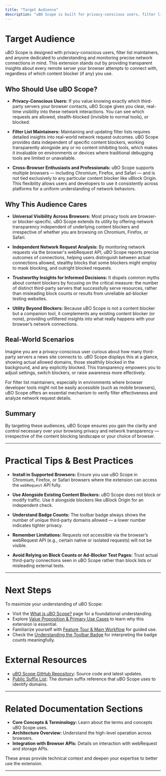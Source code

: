 ```yaml
---
title: "Target Audience"
description: "uBO Scope is built for privacy-conscious users, filter list maintainers, and anyone interested in precise network transparency. The extension is particularly valuable for those seeking tools that work across browsers (Chromium, Firefox, Safari) and that are not tied to a specific content blocker."
---
```


# Target Audience

uBO Scope is designed with privacy-conscious users, filter list maintainers, and anyone dedicated to understanding and monitoring precise network connections in mind. This extension stands out by providing transparent insights about every remote server your browser attempts to connect with, regardless of which content blocker (if any) you use.

## Who Should Use uBO Scope?

- **Privacy-Conscious Users:**
  If you value knowing exactly which third-party servers your browser contacts, uBO Scope gives you clear, real-time visibility into these network interactions. You can see which requests are allowed, stealth-blocked (invisible to normal tools), or blocked.

- **Filter List Maintainers:**
  Maintaining and updating filter lists requires detailed insights into real-world network request outcomes. uBO Scope provides data independent of specific content blockers, working transparently alongside any or no content inhibiting tools, which makes it invaluable on environments or devices where traditional debugging tools are limited or unavailable.

- **Cross-Browser Enthusiasts and Professionals:**
  uBO Scope supports multiple browsers — including Chromium, Firefox, and Safari — and is not tied exclusively to any particular content blocker like uBlock Origin. This flexibility allows users and developers to use it consistently across platforms for a uniform understanding of network behaviors.

## Why This Audience Cares

- **Universal Visibility Across Browsers:**
  Most privacy tools are browser- or blocker-specific. uBO Scope extends its utility by offering network transparency independent of underlying content blockers and irrespective of whether you are browsing on Chromium, Firefox, or Safari.

- **Independent Network Request Analysis:**
  By monitoring network requests via the browser's webRequest API, uBO Scope reports precise outcomes of connections, helping users distinguish between actual connections allowed, stealthy blocks that some blockers might employ to mask blocking, and outright blocked requests.

- **Trustworthy Insights for Informed Decisions:**
  It dispels common myths about content blockers by focusing on the critical measure: the number of distinct third-party servers that successfully serve resources, rather than misleading block counts or results from unreliable ad-blocker testing websites.

- **Utility Beyond Blockers:**
  Because uBO Scope is not a content blocker but a companion tool, it complements any existing content blocker (or none), providing unfiltered insights into what really happens with your browser’s network connections.

## Real-World Scenarios

Imagine you are a privacy-conscious user curious about how many third-party servers a news site connects to. uBO Scope displays this at a glance, showing actual allowed domains, those stealthily blocked in the background, and any explicitly blocked. This transparency empowers you to adjust settings, switch blockers, or raise awareness more effectively.

For filter list maintainers, especially in environments where browser developer tools might not be easily accessible (such as mobile browsers), uBO Scope offers an essential mechanism to verify filter effectiveness and analyze network request details.

## Summary

By targeting these audiences, uBO Scope ensures you gain the clarity and control necessary over your browsing privacy and network transparency — irrespective of the content blocking landscape or your choice of browser.

---

# Practical Tips & Best Practices

- **Install in Supported Browsers:** Ensure you use uBO Scope in Chromium, Firefox, or Safari browsers where the extension can access the `webRequest` API fully.

- **Use Alongside Existing Content Blockers:** uBO Scope does not block or modify traffic. Use it alongside blockers like uBlock Origin for an independent check.

- **Understand Badge Counts:** The toolbar badge always shows the number of unique third-party domains allowed — a lower number indicates tighter privacy.

- **Remember Limitations:** Requests not accessible via the browser’s webRequest API (e.g., certain native or isolated requests) will not be visible.

- **Avoid Relying on Block Counts or Ad-Blocker Test Pages:** Trust actual third-party connections seen in uBO Scope rather than block lists or misleading external tests.

---

# Next Steps

To maximize your understanding of uBO Scope:

- Visit the [What is uBO Scope?](../overview/product-intro-value/what-is-ubo-scope) page for a foundational understanding.
- Explore [Value Proposition & Primary Use Cases](../overview/product-intro-value/value-proposition-usecases) to learn why this extension is essential.
- Familiarize yourself with [Feature Tour & Main Workflow](../overview/features-quickstart/feature-tour) for guided use.
- Check the [Understanding the Toolbar Badge](../overview/features-quickstart/badge-interpretation) for interpreting the badge counts meaningfully.

# External Resources

- [uBO Scope GitHub Repository](https://github.com/gorhill/uBO-Scope): Source code and latest updates.
- [Public Suffix List](https://publicsuffix.org/list/): The domain suffix reference that uBO Scope uses to identify domains.

---

# Related Documentation Sections

- **Core Concepts & Terminology:** Learn about the terms and concepts uBO Scope uses.
- **Architecture Overview:** Understand the high-level operation across browsers.
- **Integration with Browser APIs:** Details on interaction with webRequest and storage APIs.

These areas provide technical context and deepen your expertise to better use the extension.  

---
